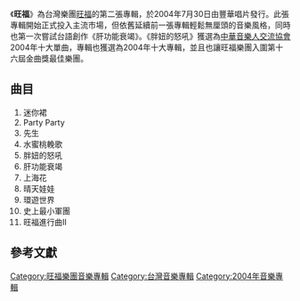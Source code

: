 {{Infobox Album
| Name = 旺福
| Original_name = 
| Type = 專輯
| Longtype =
| Artist = [[旺福|旺福]]
| Cover =  旺福專輯.jpg
| Released = 2004年7月30日
| Recorded = <!--錄製日期-->
| Genre = 搖滾
| Length = <!--歌曲總長度（時間）-->
| Label =[[豐華唱片|豐華唱片]]
| Producer = <!--製作人-->陳建良、姚小民
| Reviews = 
| Last album = [[旺福同名同姓專輯|旺福同名同姓專輯]]<br/>（2003）
| This album = '''旺福'''<br/>（2004）
| Next album = [[旺福誌|旺福誌]]<br/>（2005）
}}

《'''旺福'''》為台灣樂團[[旺福|旺福]]的第二張專輯，於2004年7月30日由豐華唱片發行。此張專輯開始正式投入主流市場，但依舊延續前一張專輯輕鬆無厘頭的音樂風格，同時也第一次嘗試台語創作《肝功能衰竭》。《胖妞的怒吼》獲選為[[中華音樂人交流協會|中華音樂人交流協會]]2004年十大單曲，專輯也獲選為2004年十大專輯，並且也讓旺福樂團入圍第十六屆金曲獎最佳樂團。

==曲目==
#迷你裙
#Party Party
#先生
#水蜜桃輓歌
#胖妞的怒吼
#肝功能衰竭
#上海花
#晴天娃娃
#環遊世界 
#史上最小軍團 
#旺福進行曲II
== 參考文獻 ==
{{reflist}}
{{旺福樂團}}
{{Portal bar|台灣|音樂}}

[[Category:旺福樂團音樂專輯|Category:旺福樂團音樂專輯]]
[[Category:台灣音樂專輯|Category:台灣音樂專輯]]
[[Category:2004年音樂專輯|Category:2004年音樂專輯]]